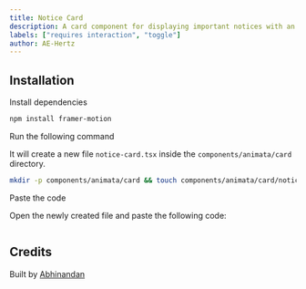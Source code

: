 ```yaml
---
title: Notice Card
description: A card component for displaying important notices with an accept toggle.
labels: ["requires interaction", "toggle"]
author: AE-Hertz
---
```


<ComponentPreview name="card-notice-card--docs" />

## Installation

<Steps>
<Step>Install dependencies</Step>

```bash
npm install framer-motion
```

<Step>Run the following command</Step>

It will create a new file `notice-card.tsx` inside the `components/animata/card` directory.

```bash
mkdir -p components/animata/card && touch components/animata/card/notice-card.tsx
```

<Step>Paste the code</Step>

Open the newly created file and paste the following code:

```tsx file=<rootDir>/animata/card/notice-card.tsx

```

</Steps>

## Credits

Built by [Abhinandan](https://github.com/AE-Hertz)
